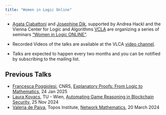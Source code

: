 ```yaml
---
title: "Women in Logic Online"
---
```


* [Agata Ciabattoni](https://www.logic.at/staff/agata/) and [Josephine Dik](https://josephinedik.github.io/), 
supported by Andrea Hackl and the Vienna Center for Logic and Algorithms [VCLA](https://www.vcla.at/) are organizing a series of seminars
["Women in Logic ONLINE"](https://www.vcla.at/women-in-logic/).

* Recorded Videos of the talks are available at the VLCA [video channel](https://www.youtube.com/playlist?list=PLdqgJshpd1aWOGdqfrloD69Ev1MSPd0Wg).

* Talks are expected to happen every two months and you can be notified by subscribing to the mailing list.

<h2> Previous Talks </h2>

<ul> 
  <li>  [Francesca Poggiolesi](https://sites.google.com/site/poggiolesi/home), CNRS, [Explanatory Proofs: From Logic to Mathematics](https://www.vcla.at/2025/01/women-in-logic-online-talk-with-francesca-poggiolesi/), 24 Jan 2025 </li>

<li>  [Laura Kovacs](http://lkovacs.com/), TU - Wien, [Automating Game Reasoning in Blockchain Security](https://www.vcla.at/2024/10/women-in-logic-online-talk-announcement/), 25 Nov 2024 </li>

<li>  [Valeria de Paiva](http://vcvpaiva.github.io/), Topos Institute, [Network Mathematics](https://www.vcla.at/2024/02/women-in-logic-online/), 20 March 2024 </li>
</ul>


